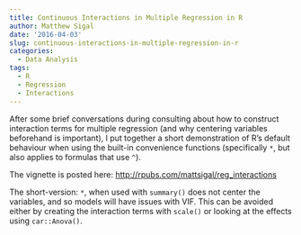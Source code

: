 ```yaml
---
title: Continuous Interactions in Multiple Regression in R
author: Matthew Sigal
date: '2016-04-03'
slug: continuous-interactions-in-multiple-regression-in-r
categories:
  - Data Analysis
tags:
  - R
  - Regression
  - Interactions
---
```


After some brief conversations during consulting about how to construct interaction terms for multiple regression (and why centering variables beforehand is important), I put together a short demonstration of R's default behaviour when using the built-in convenience functions (specifically `*`, but also applies to formulas that use `^`).

The vignette is posted here: [http://rpubs.com/mattsigal/reg_interactions](http://rpubs.com/mattsigal/reg_interactions)

The short-version: `*`, when used with `summary()` does not center the variables, and so models will have issues with VIF. This can be avoided either by creating the interaction terms with `scale()` or looking at the effects using `car::Anova()`.